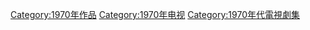 {{cat year nav
| year = 1970
| cat = 電視劇集
| sortkey = 電視劇集
| article = 電視劇
| in = 
}}
[[Category:1970年作品|Category:1970年作品]]
[[Category:1970年电视|Category:1970年电视]]
[[Category:1970年代電視劇集|Category:1970年代電視劇集]]